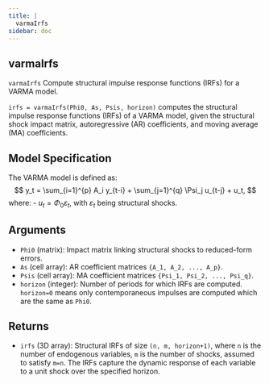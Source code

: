 ```yaml
--- 
title: | 
  varmaIrfs
sidebar: doc
---
```


::: {.doc-box}
::: {.callout-warning appearance="simple" icon="false" collapse="true"}    
# varmaIrfs


`varmaIrfs` Compute structural impulse response functions (IRFs) for a VARMA model.

`irfs = varmaIrfs(Phi0, As, Psis, horizon)` computes the structural impulse
response functions (IRFs) of a VARMA model, given the structural shock impact
matrix, autoregressive (AR) coefficients, and moving average (MA) coefficients.

## Model Specification
The VARMA model is defined as:
$$
y_t = \sum_{i=1}^{p} A_i y_{t-i} + \sum_{j=1}^{q} \Psi_j u_{t-j} + u_t,
$$
where:
- $u_t = \Phi_0 \varepsilon_t$, with $\varepsilon_t$ being structural shocks.

## Arguments
- `Phi0` (matrix): Impact matrix linking structural shocks to reduced-form errors.
- `As` (cell array): AR coefficient matrices `{A_1, A_2, ..., A_p}`.
- `Psis` (cell array): MA coefficient matrices `{Psi_1, Psi_2, ..., Psi_q}`.
- `horizon` (integer): Number of periods for which IRFs are computed.
`horizon=0` means only contemporaneous impulses are computed which are
the same as `Phi0`.

## Returns
- `irfs` (3D array): Structural IRFs of size `(n, m, horizon+1)`, where `n`
is the number of endogenous variables, `m` is the number of shocks,
assumed to satisfy `m=n`. The IRFs capture the dynamic response
of each variable to a unit shock over the specified horizon.

:::
:::


    